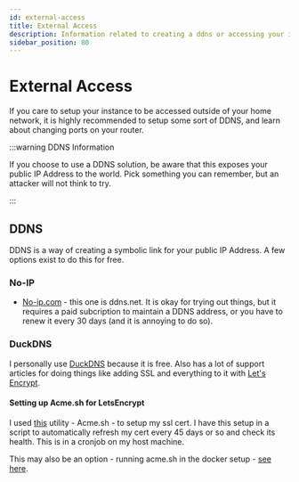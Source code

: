```yaml
---
id: external-access
title: External Access
description: Information related to creating a ddns or accessing your instances from outside your local network.
sidebar_position: 80
---
```


# External Access

If you care to setup your instance to be accessed outside of your home network, it is highly recommended to setup some sort of DDNS, and learn about changing ports on your router.

:::warning DDNS Information

If you choose to use a DDNS solution, be aware that this exposes your public IP Address to the world. Pick something you can remember, but an attacker will not think to try.

:::

## DDNS

DDNS is a way of creating a symbolic link for your public IP Address. A few options exist to do this for free.

### No-IP

- [No-ip.com](https://noip.com) - this one is ddns.net. It is okay for trying out things, but it requires a paid subcription to maintain a DDNS address, or you have to renew it every 30 days (and it is annoying to do so).

### DuckDNS

I personally use [DuckDNS](https://www.duckdns.org/) because it is free. Also has a lot of support articles for doing things like adding SSL and everything to it with [Let's Encrypt](https://letsencrypt.org/).

#### Setting up Acme.sh for LetsEncrypt

I used [this](https://github.com/acmesh-official/acme.sh/wiki/dnsapi#27-use-duckdnsorg-api) utility - Acme.sh - to setup my ssl cert. I have this setup in a script to automatically refresh my cert every 45 days or so and check its health. This is in a cronjob on my host machine.

This may also be an option - running acme.sh in the docker setup - [see here](https://gist.github.com/williamdes/a8f15c7acaa71cd4437c4a903784f0e1).
